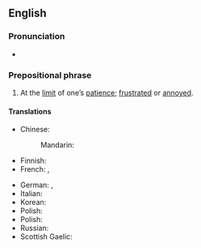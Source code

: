 ==English==

===Pronunciation===
* {{audio|en|en-au-at the end of one's tether.ogg|Audio (AU)}}

===Prepositional phrase===
{{en-PP}}

# {{lb|en|UK}} At the [[limit]] of one’s [[patience]]; [[frustrated]] or [[annoyed]].
#: {{syn|en|at [[the end of one's rope]]|q1=US}}

====Translations====
{{trans-top|at the limit of one’s patience}}
* Chinese:
*: Mandarin: {{t|cmn|在耐心的极限|tr=zài nàixīn de jíxiàn}}
* Finnish: {{t|fi|[[olla]] [[katkeamispiste|katkeamispisteessä]]}}
* French: {{t+|fr|au bout du rouleau}}, {{t+|fr|exaspéré}}
{{trans-mid}}
* German:  {{t|de|jemandem reißt (gleich) der Geduldsfaden}}, {{t|de|mit seiner Geduld am Ende}}
* Italian: {{t|it|al limite della sopportazione}}
* Korean: {{t|ko|진퇴양난에 빠진}}
* Polish: {{t|pl|u kresu wytrzymałości}}
* Polish: {{t|pl|u kresu wytrzymałości}}
* Russian: {{t|ru|на грани срыва}}
* Scottish Gaelic: {{t|gd|aig an dùbhlan le}}
{{trans-bottom}}